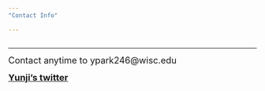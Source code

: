 ```yaml
---
"Contact Info"

---
```

<link rel="stylesheet" href="styles.css" type="text/css">
---
---

<font size="4">Contact anytime to ypark246@wisc.edu </font>


<font size="4"> [**Yunji's twitter**](http://twitter.com/ypark246) </font>

